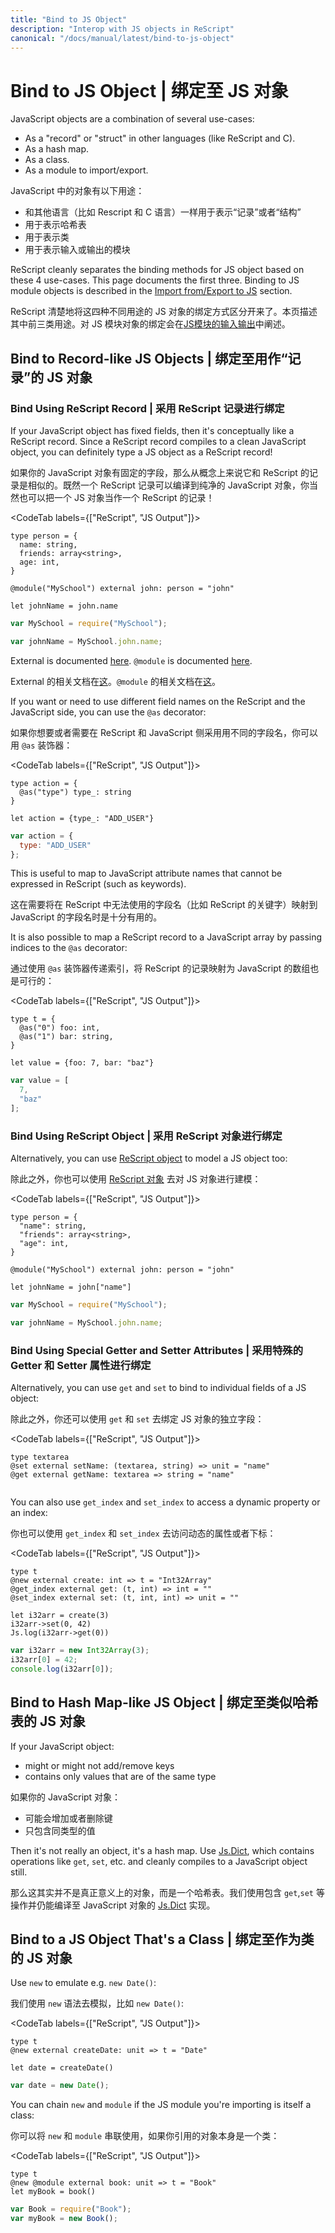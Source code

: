```yaml
---
title: "Bind to JS Object"
description: "Interop with JS objects in ReScript"
canonical: "/docs/manual/latest/bind-to-js-object"
---
```


# Bind to JS Object | 绑定至 JS 对象

JavaScript objects are a combination of several use-cases:

- As a "record" or "struct" in other languages (like ReScript and C).
- As a hash map.
- As a class.
- As a module to import/export.

JavaScript 中的对象有以下用途：
- 和其他语言（比如 Rescript 和 C 语言）一样用于表示“记录”或者“结构”
- 用于表示哈希表
- 用于表示类
- 用于表示输入或输出的模块

ReScript cleanly separates the binding methods for JS object based on these 4 use-cases. This page documents the first three. Binding to JS module objects is described in the [Import from/Export to JS](import-from-export-to-js.md) section.

ReScript 清楚地将这四种不同用途的 JS 对象的绑定方式区分开来了。本页描述其中前三类用途。对 JS 模块对象的绑定会在[JS模块的输入输出](import-from-export-to-js.md)中阐述。

<!-- TODO: mention scope here too? -->

## Bind to Record-like JS Objects | 绑定至用作“记录”的 JS 对象

### Bind Using ReScript Record | 采用 ReScript 记录进行绑定

If your JavaScript object has fixed fields, then it's conceptually like a ReScript record. Since a ReScript record compiles to a clean JavaScript object, you can definitely type a JS object as a ReScript record!

如果你的 JavaScript 对象有固定的字段，那么从概念上来说它和 ReScript 的记录是相似的。既然一个 ReScript 记录可以编译到纯净的 JavaScript 对象，你当然也可以把一个 JS 对象当作一个 ReScript 的记录！

<CodeTab labels={["ReScript", "JS Output"]}>

```res example
type person = {
  name: string,
  friends: array<string>,
  age: int,
}

@module("MySchool") external john: person = "john"

let johnName = john.name
```
```js
var MySchool = require("MySchool");

var johnName = MySchool.john.name;
```

</CodeTab>

External is documented [here](external.md). `@module` is documented [here](import-from-export-to-js.md).

External 的相关文档在[这](external.md)。`@module` 的相关文档在[这](import-from-export-to-js.md)。

If you want or need to use different field names on the ReScript and the JavaScript side, you can use the `@as` decorator:

如果你想要或者需要在 ReScript 和 JavaScript 侧采用用不同的字段名，你可以用 `@as` 装饰器：

<CodeTab labels={["ReScript", "JS Output"]}>

```res example
type action = {
  @as("type") type_: string
}

let action = {type_: "ADD_USER"}
```
```js
var action = {
  type: "ADD_USER"
};
```

</CodeTab>

This is useful to map to JavaScript attribute names that cannot be expressed in ReScript (such as keywords).

这在需要将在 ReScript 中无法使用的字段名（比如 ReScript 的关键字）映射到 JavaScript 的字段名时是十分有用的。

It is also possible to map a ReScript record to a JavaScript array by passing indices to the `@as` decorator:

通过使用 `@as` 装饰器传递索引，将 ReScript 的记录映射为 JavaScript 的数组也是可行的：

<CodeTab labels={["ReScript", "JS Output"]}>

```res
type t = {
  @as("0") foo: int,
  @as("1") bar: string,
}

let value = {foo: 7, bar: "baz"}
```

```js
var value = [
  7,
  "baz"
];
```

</CodeTab>


### Bind Using ReScript Object | 采用 ReScript 对象进行绑定

Alternatively, you can use [ReScript object](object.md) to model a JS object too:

除此之外，你也可以使用 [ReScript 对象](object.md) 去对 JS 对象进行建模：

<CodeTab labels={["ReScript", "JS Output"]}>

```res example
type person = {
  "name": string,
  "friends": array<string>,
  "age": int,
}

@module("MySchool") external john: person = "john"

let johnName = john["name"]
```
```js
var MySchool = require("MySchool");

var johnName = MySchool.john.name;
```

</CodeTab>

### Bind Using Special Getter and Setter Attributes | 采用特殊的 Getter 和 Setter 属性进行绑定

Alternatively, you can use `get` and `set` to bind to individual fields of a JS object:

除此之外，你还可以使用 `get` 和 `set` 去绑定 JS 对象的独立字段：

<CodeTab labels={["ReScript", "JS Output"]}>

```res example
type textarea
@set external setName: (textarea, string) => unit = "name"
@get external getName: textarea => string = "name"
```
```js
```

</CodeTab>

You can also use `get_index` and `set_index` to access a dynamic property or an index:

你也可以使用 `get_index` 和 `set_index` 去访问动态的属性或者下标：

<CodeTab labels={["ReScript", "JS Output"]}>

```res example
type t
@new external create: int => t = "Int32Array"
@get_index external get: (t, int) => int = ""
@set_index external set: (t, int, int) => unit = ""

let i32arr = create(3)
i32arr->set(0, 42)
Js.log(i32arr->get(0))
```
```js
var i32arr = new Int32Array(3);
i32arr[0] = 42;
console.log(i32arr[0]);
```

</CodeTab>

## Bind to Hash Map-like JS Object | 绑定至类似哈希表的 JS 对象

If your JavaScript object:

- might or might not add/remove keys
- contains only values that are of the same type

如果你的 JavaScript 对象：

- 可能会增加或者删除键
- 只包含同类型的值

Then it's not really an object, it's a hash map. Use [Js.Dict](api/js/dict), which contains operations like `get`, `set`, etc. and cleanly compiles to a JavaScript object still.

那么这其实并不是真正意义上的对象，而是一个哈希表。我们使用包含 `get`,`set` 等操作并仍能编译至 JavaScript 对象的 [Js.Dict](api/js/dict) 实现。

## Bind to a JS Object That's a Class | 绑定至作为类的 JS 对象

Use `new` to emulate e.g. `new Date()`:

我们使用 `new` 语法去模拟，比如 `new Date()`:

<CodeTab labels={["ReScript", "JS Output"]}>

```res example
type t
@new external createDate: unit => t = "Date"

let date = createDate()
```
```js
var date = new Date();
```

</CodeTab>

You can chain `new` and `module` if the JS module you're importing is itself a class:

你可以将 `new` 和 `module` 串联使用，如果你引用的对象本身是一个类：

<CodeTab labels={["ReScript", "JS Output"]}>

```res example
type t
@new @module external book: unit => t = "Book"
let myBook = book()
```
```js
var Book = require("Book");
var myBook = new Book();
```

</CodeTab>
